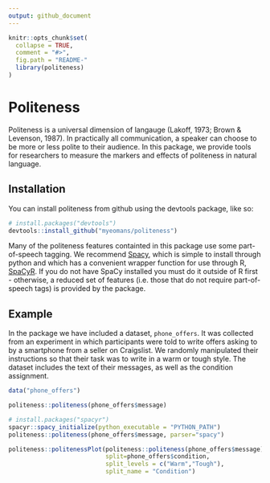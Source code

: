 ```yaml
---
output: github_document
---
```


<!-- README.md is generated from README.Rmd. Please edit that file -->

```r
knitr::opts_chunk$set(
  collapse = TRUE,
  comment = "#>",
  fig.path = "README-"
  library(politeness)
)
```

# Politeness

Politeness is a universal dimension of langauge (Lakoff, 1973; Brown & Levenson, 1987). In practically all communication, a speaker can choose to be more or less polite to their audience. In this package, we provide tools for researchers to measure the markers and effects of politeness in natural language.

## Installation

You can install politeness from github using the devtools package, like so:

```r
# install.packages("devtools")
devtools::install_github("myeomans/politeness")
```

Many of the politeness features containted in this package use some part-of-speech tagging. We recommend [Spacy](https://spacy.io/), which is simple to install through python and which has a convenient wrapper function for use through R, [SpaCyR](https://github.com/kbenoit/spacyr). If you do not have SpaCy installed you must do it outside of R first - otherwise, a reduced set of features (i.e. those that do not require part-of-speech tags) is provided by the package.

## Example

In the package we have included a dataset, `phone_offers`. It was collected from an experiment in which participants were told to write offers asking to by a smartphone from a seller on Craigslist. We randomly manipulated their instructions so that their task was to write in a warm or tough style. The dataset includes the text of their messages, as well as the condition assignment.

```r
data("phone_offers")

politeness::politeness(phone_offers$message)

# install.packages("spacyr")
spacyr::spacy_initialize(python_executable = "PYTHON_PATH")
politeness::politeness(phone_offers$message, parser="spacy")

politeness::politenessPlot(politeness::politeness(phone_offers$message),
                           split=phone_offers$condition,
                           split_levels = c("Warm","Tough"),
                           split_name = "Condition")
```
